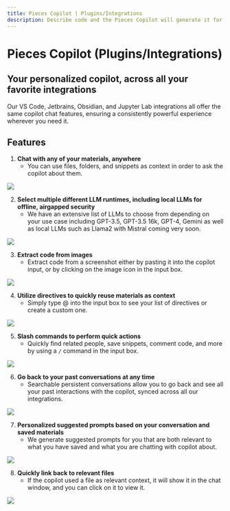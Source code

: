 ```yaml
---
title: Pieces Copilot | Plugins/Integrations
description: Describe code and the Pieces Copilot will generate it for you, or ask qGPT questions about code you have already saved from your IDE or browser.
---
```


# Pieces Copilot (Plugins/Integrations)

## Your personalized copilot, across all your favorite integrations

Our VS Code, Jetbrains, Obsidian, and Jupyter Lab integrations all offer the same copilot chat features, ensuring a consistently powerful experience wherever you need it.

## Features
1. **Chat with any of your materials, anywhere**
    - You can use files, folders, and snippets as context in order to ask the copilot about them.

<Image zoom src="https://storage.googleapis.com/pieces_multimedia/PROMOTIONAL/PIECES_FOR_DEVELOPERS/VS_CODE/MACOS/COPILOT_CONTEXT_GENERIC/16X9/PIECES_FOR_DEVELOPERS-VS_CODE-COPILOT_CONTEXT_GENERIC-MACOS-16X9-1_10_2024.GIF" />

2. **Select multiple different LLM runtimes, including local LLMs for offline, airgapped security**
    - We have an extensive list of LLMs to choose from depending on your use case including GPT-3.5, GPT-3.5 16k, GPT-4, Gemini as well as local LLMs such as Llama2 with Mistral coming very soon.

<Image zoom src="https://storage.googleapis.com/pieces_multimedia/PROMOTIONAL/PIECES_FOR_DEVELOPERS/VS_CODE/MACOS/COPILOT/16X9/2.select-llm-runtime.gif" />

3. **Extract code from images**
    - Extract code from a screenshot either by pasting it into the copilot input, or by clicking on the image icon in the input box.

<Image zoom src="https://storage.googleapis.com/pieces_multimedia/PROMOTIONAL/PIECES_FOR_DEVELOPERS/VS_CODE/MACOS/COPILOT_OCR/16X9/PIECES_FOR_DEVELOPERS-VS_CODE-COPILOT_OCR-MACOS-16X9-1_10_2024.GIF" />

4. **Utilize directives to quickly reuse materials as context**
    - Simply type @ into the input box to see your list of directives or create a custom one.

<Image zoom src="https://storage.googleapis.com/pieces_multimedia/PROMOTIONAL/PIECES_FOR_DEVELOPERS/VS_CODE/MACOS/ANY_FEATURE/16X9/4.vs-code-directives.gif" />

5. **Slash commands to perform quick actions**
    - Quickly find related people, save snippets, comment code, and more by using a `/` command in the input box.

<Image zoom src="https://storage.googleapis.com/pieces_multimedia/PROMOTIONAL/PIECES_FOR_DEVELOPERS/VS_CODE/MACOS/ANY_FEATURE/16X9/5.slash-commands.gif" />

6. **Go back to your past conversations at any time**
    - Searchable persistent conversations allow you to go back and see all your past interactions with the copilot, synced across all our integrations.

<Image zoom src="https://storage.googleapis.com/pieces_multimedia/PROMOTIONAL/PIECES_FOR_DEVELOPERS/VS_CODE/MACOS/COPILOT/16X9/6.persisted-chats.gif" />

7. **Personalized suggested prompts based on your conversation and saved materials**
    - We generate suggested prompts for you that are both relevant to what you have saved and what you are chatting with copilot about.

<Image zoom src="https://storage.googleapis.com/pieces_multimedia/PROMOTIONAL/PIECES_FOR_DEVELOPERS/VS_CODE/MACOS/SUGGESTED_MATERIALS/16X9/PIECES_FOR_DEVELOPERS-VS_CODE-SUGGESTED_MATERIALS-MACOS-16X9-1_10_2024.GIF" />

8. **Quickly link back to relevant files**
    - If the copilot used a file as relevant context, it will show it in the chat window, and you can click on it to view it.

<Image zoom src="https://storage.googleapis.com/pieces_multimedia/PROMOTIONAL/PIECES_FOR_DEVELOPERS/VS_CODE/MACOS/COPILOT_CONTEXT_FILES/16X9/PIECES_FOR_DEVELOPERS-VS_CODE-COPILOT_CONTEXT_FILES-MACOS-16X9-1_10_2024.GIF" />
